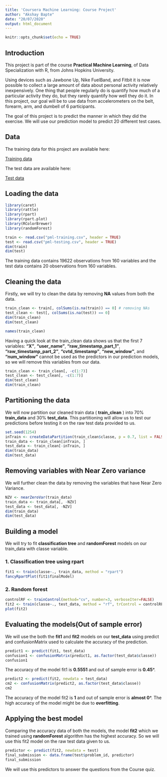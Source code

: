 ```yaml
---
title: 'Coursera Machine Learning: Course Project'
author: "Akshay Bapte"
date: "20/07/2020"
output: html_document
---
```


```r
knitr::opts_chunk$set(echo = TRUE)
```

## Introduction

This project is part of the course __Practical Machine Learning__, of Data Specialization with R, from Johns Hopkins University.

Using devices such as Jawbone Up, Nike FuelBand, and Fitbit it is now possible to collect a large amount of data about personal activity relatively inexpensively. One thing that people regularly do is quantify how much of a particular activity they do, but they rarely quantify how well they do it. In this project, our goal will be to use data from accelerometers on the belt, forearm, arm, and dumbell of 6 participants.

The goal of this project is to predict the manner in which they did the exercise. We will use our prediction model to predict 20 different test cases.

## Data

The training data for this project are available here:

[Training data](https://d396qusza40orc.cloudfront.net/predmachlearn/pml-training.csv)

The test data are available here:

[Test data](https://d396qusza40orc.cloudfront.net/predmachlearn/pml-testing.csv)

## Loading the data

```r
library(caret)
library(rattle)
library(rpart)
library(rpart.plot)
library(RColorBrewer)
library(randomForest)
```

```r
train <- read.csv("pml-training.csv", header = TRUE)
test <- read.csv("pml-testing.csv", header = TRUE)
dim(train)
dim(test)
```
The training data contains 19622 observations from 160 variables and the test data contains 20 observations from 160 variables.

## Cleaning the data

Firstly, we will try to clean the data by removing __NA__ values from both the data.
```r
train_clean <- train[, colSums(is.na(train)) == 0] # removing NAs
test_clean <- test[, colSums(is.na(test)) == 0]
dim(train_clean)
dim(test_clean)
```
```r
names(train_clean)
```

Having a quick look at the train_clean data shows us that the first 7 variables:
__"X"__, __"user_name"__, __"raw_timestamp_part_1"__,    __"raw_timestamp_part_2"__, __"cvtd_timestamp"__, __"new_window"__, and          __"num_window"__ cannot be used as the predictors in our prediction models, so we will remove this variables from our data.

```r
train_clean <- train_clean[, -c(1:7)]
test_clean <- test_clean[, -c(1:7)]
dim(test_clean)
dim(train_clean)
```

## Partitioning the data

We will now partition our cleaned train data ( __train_clean__ ) into 70% __train_data__ and 30% __test_data__. This partitioning will allow us to test our predictions before testing it on the raw  test data provided to us.

```r
set.seed(1254)
inTrain <- createDataPartition(train_clean$classe, p = 0.7, list = FALSE)
train_data <- train_clean[inTrain, ]
test_data <- train_clean[-inTrain, ]
dim(train_data)
dim(test_data)
```

## Removing variables with Near Zero variance

We will further clean the data by removing the variables that have Near Zero Variance.

```r
NZV <- nearZeroVar(train_data)
train_data <- train_data[, -NZV]
test_data <- test_data[, -NZV]
dim(train_data)
dim(test_data)
```

## Building a model

We will try to fit __classification tree__ and __randomForest__ models on our train_data with classe variable.

### 1. Classification tree using rpart 
```r
fit1 <- train(classe~., train_data, method = "rpart")
fancyRpartPlot(fit1$finalModel)
```

### 2. Random forest
```r
controlRF <- trainControl(method="cv", number=3, verboseIter=FALSE)
fit2 <- train(classe~., test_data, method = "rf", trControl = controlRF)
plot(fit2)
```

## Evaluating the models(Out of sample error)

We will use the both the __fit1__ and __fit2__ models on our __test_data__ using predict and confusionMatrix used to calculate the accuracy of the prediction.

```r
predict1 <- predict(fit1, test_data)
confusion1 <- confusionMatrix(predict1, as.factor(test_data$classe))
confusion1
```

The accuracy of the model fit1 is __0.5551__  and out of sample error is         __0.45__*.
```r
predict2 <- predict(fit2, newdata = test_data)
cm2 <- confusionMatrix(predict2, as.factor(test_data$classe))
cm2
```
The accuracy of the model fit2 is __1__ and out of sample error is __almost 0__*. 
The high accuracy of the model might be due to __overfitting__.

## Applying the best model

Comparing the accuracy data of both the models, the model __fit2__ which we trained using __randomForest__ algorithm has the highest accuracy. So we will use this fit2 model on the raw test data given to us.

```r
predictor <- predict(fit2, newdata = test)
final_submission <- data.frame(test$problem_id, predictor)
final_submission
```

We will use this predictors to answer the questions from the Course quiz.









































